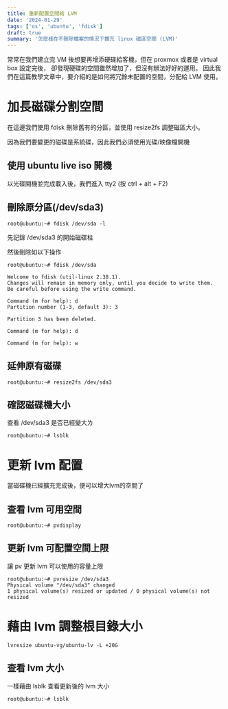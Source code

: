 ```yaml
---
title: 重新配置空間給 LVM
date: '2024-01-29'
tags: ['os', 'ubuntu', 'fdisk']
draft: true
summary: '怎麼樣在不刪除檔案的情況下擴充 linux 磁區空間 (LVM)'
---
```


常常在我們建立完 VM 後想要再增添硬碟給客機，但在 proxmox 或者是 virtual box 設定完後，
卻發現硬碟的空間雖然增加了，但沒有辦法好好的運用。
因此我們在這篇教學文章中，要介紹的是如何將冗餘未配置的空間，分配給 LVM 使用。

# 加長磁碟分割空間

在這邊我們使用 fdisk 刪除舊有的分區，並使用 resize2fs 調整磁區大小。

因為我們要變更的磁碟是系統碟，因此我們必須使用光碟/映像檔開機

## 使用 ubuntu live iso 開機

以光碟開機並完成載入後，我們進入 tty2 (按 ctrl + alt + F2)

## 刪除原分區(/dev/sda3)

```
root@ubuntu:~# fdisk /dev/sda -l
```
先記錄 /dev/sda3 的開始磁碟柱

然後刪除如以下操作

```
root@ubuntu:~# fdisk /dev/sda

Welcome to fdisk (util-linux 2.38.1).
Changes will remain in memory only, until you decide to write them.
Be careful before using the write command.

Command (m for help): d
Partition number (1-3, default 3): 3

Partition 3 has been deleted.

Command (m for help): d

Command (m for help): w

```

## 延伸原有磁碟

```
root@ubuntu:~# resize2fs /dev/sda3
```

## 確認磁碟機大小

查看 /dev/sda3 是否已經變大ㄌ
```
root@ubuntu:~# lsblk
```

# 更新 lvm 配置

當磁碟機已經擴充完成後，便可以增大lvm的空間了

## 查看 lvm 可用空間

```
root@ubuntu:~# pvdisplay
```

## 更新 lvm 可配置空間上限

讓 pv 更新 lvm 可以使用的容量上限 

```
root@ubuntu:~# pvresize /dev/sda3
Physical volume "/dev/sda3" changed
1 physical volume(s) resized or updated / 0 physical volume(s) not resized
```

# 藉由 lvm 調整根目錄大小

```
lvresize ubuntu-vg/ubuntu-lv -L +20G
```

## 查看 lvm 大小

一樣藉由 lsblk 查看更新後的 lvm 大小

```
root@ubuntu:~# lsblk
```